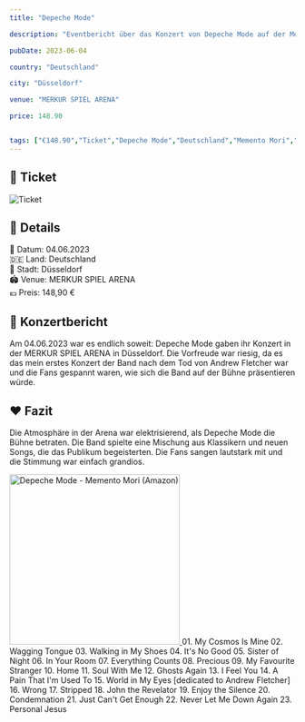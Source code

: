 ```yaml
---
title: "Depeche Mode"

description: "Eventbericht über das Konzert von Depeche Mode auf der Memento Mori Tour in der MERKUR SPIEL ARENA in Düsseldorf."

pubDate: 2023-06-04

country: "Deutschland"

city: "Düsseldorf"

venue: "MERKUR SPIEL ARENA"

price: 148.90


tags: ["€148.90","Ticket","Depeche Mode","Deutschland","Memento Mori","Konzert","ESPRIT Arena","Düsseldorf","2023","Live Nation"]
---
```



## 🎫 Ticket

![Ticket](../../../gallery/2023/06-04/2023-06-04_19-00-00.jpg)

## 📌 Details
📅 Datum: 04.06.2023  
🇩🇪 Land: Deutschland  
📍 Stadt: Düsseldorf  
🏟️ Venue: MERKUR SPIEL ARENA  
💶 Preis: 148,90 €  


## 🎤 Konzertbericht

Am 04.06.2023 war es endlich soweit: Depeche Mode gaben ihr Konzert in der MERKUR SPIEL ARENA in Düsseldorf. 
Die Vorfreude war riesig, da es das mein erstes Konzert der Band nach dem Tod von Andrew Fletcher war und die Fans gespannt waren, 
wie sich die Band auf der Bühne präsentieren würde.

## ❤️ Fazit

Die Atmosphäre in der Arena war elektrisierend, als Depeche Mode die Bühne betraten.
Die Band spielte eine Mischung aus Klassikern und neuen Songs, die das Publikum begeisterten.
Die Fans sangen lautstark mit und die Stimmung war einfach grandios.

<Card title="Album" icon="seti:audio">
  <a href="https://www.amazon.de/dp/B0BVBQLJ3G?tag=mysteryland-21" target="_blank" rel="noopener noreferrer">
    <img src="https://m.media-amazon.com/images/I/71ybDKXxLmL._SL1500_.jpg" alt="Depeche Mode - Memento Mori (Amazon)" width="300" />
  </a>
</Card>

<Card title="Setlist" icon="list-format">
01. My Cosmos Is Mine
02. Wagging Tongue
03. Walking in My Shoes
04. It's No Good
05. Sister of Night
06. In Your Room
07. Everything Counts
08. Precious
09. My Favourite Stranger
10. Home
11. Soul With Me
12. Ghosts Again
13. I Feel You
14. A Pain That I'm Used To
15. World in My Eyes [dedicated to Andrew Fletcher]
16. Wrong
17. Stripped
18. John the Revelator
19. Enjoy the Silence
20. Condemnation
21. Just Can't Get Enough
22. Never Let Me Down Again
23. Personal Jesus
</Card>
<LinkCard
    title="Mehr Informationen"
    href="https://fanieng.com/2023/06/04/2023-06-04-depeche-mode-memento-mori-duesseldorf-merkur-spiel-arena/"
/>
